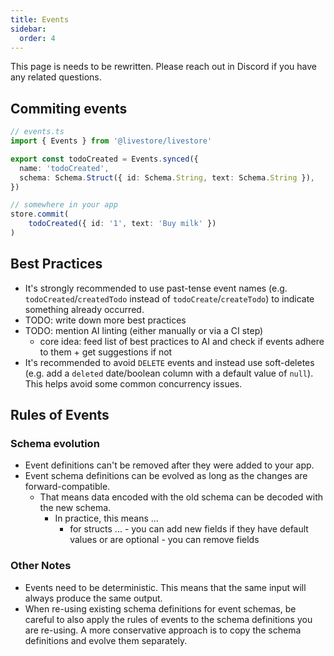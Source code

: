 ```yaml
---
title: Events
sidebar:
  order: 4
---
```



<Card icon="warning">
This page is needs to be rewritten. Please reach out in Discord if you have any related questions.
</Card>

## Commiting events

```ts
// events.ts
import { Events } from '@livestore/livestore'

export const todoCreated = Events.synced({
  name: 'todoCreated',
  schema: Schema.Struct({ id: Schema.String, text: Schema.String }),
})

// somewhere in your app
store.commit(
	todoCreated({ id: '1', text: 'Buy milk' })
)
```

## Best Practices

- It's strongly recommended to use past-tense event names (e.g. `todoCreated`/`createdTodo` instead of `todoCreate`/`createTodo`) to indicate something already occurred.
- TODO: write down more best practices
- TODO: mention AI linting (either manually or via a CI step)
  - core idea: feed list of best practices to AI and check if events adhere to them + get suggestions if not
- It's recommended to avoid `DELETE` events and instead use soft-deletes (e.g. add a `deleted` date/boolean column with a default value of `null`). This helps avoid some common concurrency issues.

## Rules of Events

### Schema evolution

- Event definitions can't be removed after they were added to your app.
- Event schema definitions can be evolved as long as the changes are forward-compatible.
  - That means data encoded with the old schema can be decoded with the new schema.
	- In practice, this means ...
	  - for structs ...
			- you can add new fields if they have default values or are optional
			- you can remove fields

### Other Notes

- Events need to be deterministic. This means that the same input will always produce the same output.
- When re-using existing schema definitions for event schemas, be careful to also apply the rules of events to the schema definitions you are re-using. A more conservative approach is to copy the schema definitions and evolve them separately.
